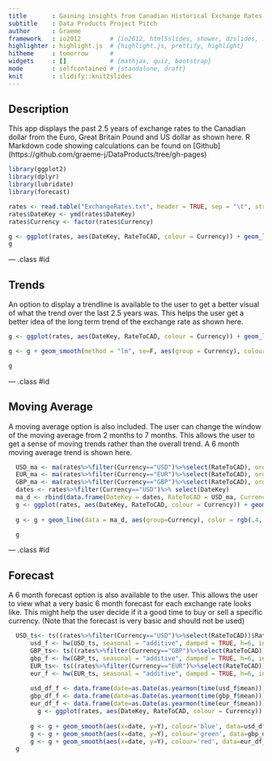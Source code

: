 ```yaml
---
title       : Gaining insights from Canadian Historical Exchange Rates
subtitle    : Data Products Project Pitch
author      : Graeme
framework   : io2012        # {io2012, html5slides, shower, dzslides, ...}
highlighter : highlight.js  # {highlight.js, prettify, highlight}
hitheme     : tomorrow      # 
widgets     : []            # {mathjax, quiz, bootstrap}
mode        : selfcontained # {standalone, draft}
knit        : slidify::knit2slides
---
```


## Description

This app displays the past 2.5 years of exchange rates to the Canadian dollar from the Euro, Great Britain Pound and US dollar as shown here. R Markdown code showing calculations can be found on [Github] (https://github.com/graeme-j/DataProducts/tree/gh-pages)

```r
library(ggplot2)
library(dplyr)
library(lubridate)
library(forecast)

```
```r
rates <- read.table("ExchangeRates.txt", header = TRUE, sep = "\t", stringsAsFactors = F)
rates$DateKey <- ymd(rates$DateKey)
rates$Currency <- factor(rates$Currency)

g <- ggplot(rates, aes(DateKey, RateToCAD, colour = Currency)) + geom_line(data = rates, mapping = aes(group=Currency), size=2) + xlab("")
g  
```


--- .class #id 

## Trends

An option to display a trendline is available to the user to get a better visual of what the trend over the last 2.5 years was. This helps the user get a better idea of the long term trend of the exchange rate as shown here.


```r

g <- ggplot(rates, aes(DateKey, RateToCAD, colour = Currency)) + geom_line(data = rates, mapping = aes(group=Currency), size=2) + xlab("")

g <- g + geom_smooth(method = "lm", se=F, aes(group = Currency), colour ="red")

g  
```

--- .class #id

## Moving Average

A moving average option is also included. The user can change the window of the moving average from 2 months to 7 months. This allows the user to get a sense of moving trends rather than the overall trend. A 6 month moving average trend is shown here.

```r
  USD_ma <- ma(rates%>%filter(Currency=="USD")%>%select(RateToCAD), order=6)
  EUR_ma <- ma(rates%>%filter(Currency=="EUR")%>%select(RateToCAD), order=6)
  GBP_ma <- ma(rates%>%filter(Currency=="GBP")%>%select(RateToCAD), order=6)
  dates <- rates%>%filter(Currency=="USD")%>% select(DateKey)
  ma_d <- rbind(data.frame(DateKey = dates, RateToCAD = USD_ma, Currency = "USD"),data.frame(DateKey = dates, RateToCAD = EUR_ma, Currency = "EUR"),data.frame(DateKey = dates, RateToCAD = GBP_ma, Currency = "GBP"))
  g <- ggplot(rates, aes(DateKey, RateToCAD, colour = Currency)) + geom_line(data = rates, mapping = aes(group=Currency), size=2) + xlab("")
  
  g <- g + geom_line(data = ma_d, aes(group=Currency), color = rgb(.4,.4,.4,1), size=1) 

  g
```


--- .class #id

## Forecast

A 6 month forecast option is also available to the user. This allows the user to view what a very basic 6 month forecast for each exchange rate looks like. This might help the user decide if it a good time to buy or sell a specific currency. (Note that the forecast is very basic and should not be used)

```r
  USD_ts<- ts((rates%>%filter(Currency=="USD")%>%select(RateToCAD))$RateToCAD, frequency = 12, start = c(2013,12))
      usd_f <- hw(USD_ts, seasonal = "additive", damped = TRUE, h=6, initial = "optimal")
      GBP_ts<- ts((rates%>%filter(Currency=="GBP")%>%select(RateToCAD))$RateToCAD, frequency = 12, start = c(2013,12))
      gbp_f <- hw(GBP_ts, seasonal = "additive", damped = TRUE, h=6, initial = "optimal")
      EUR_ts<- ts((rates%>%filter(Currency=="EUR")%>%select(RateToCAD))$RateToCAD, frequency = 12, start = c(2013,12))
      eur_f <- hw(EUR_ts, seasonal = "additive", damped = TRUE, h=6, initial = "optimal")
      
      usd_df_f <- data.frame(date=as.Date(as.yearmon(time(usd_f$mean))), Y=as.matrix(usd_f$mean))
      gbp_df_f <- data.frame(date=as.Date(as.yearmon(time(gbp_f$mean))), Y=as.matrix(gbp_f$mean))
      eur_df_f <- data.frame(date=as.Date(as.yearmon(time(eur_f$mean))), Y=as.matrix(eur_f$mean))
        g <- ggplot(rates, aes(DateKey, RateToCAD, colour = Currency)) + geom_line(data = rates, mapping = aes(group=Currency), size=2) + xlab("")
  
      g <- g + geom_smooth(aes(x=date, y=Y), colour='blue', data=usd_df_f, stat='identity')
      g <- g + geom_smooth(aes(x=date, y=Y), colour='green', data=gbp_df_f, stat='identity')
      g <- g + geom_smooth(aes(x=date, y=Y), colour='red', data=eur_df_f, stat='identity')
  g
```
